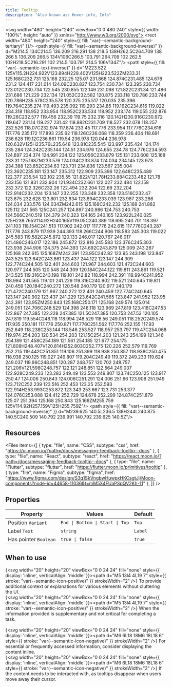 ```yaml
---
title: Tooltip
description: "Also known as: Hover info, Info"
---
```



<svg width="480" height="240" viewBox="0 0 480 240" style={{ width: "100%", height: "auto" }} xmlns="http://www.w3.org/2000/svg">
<rect width="480" height="240" style={{ fill: "var(--semantic-background-tertiary)" }}/>
<path style={{ fill: "var(--semantic-background-inverse)" }} d="M214.5 134C214.5 136.209 216.291 138 218.5 138H262.5C264.709 138 266.5 136.209 266.5 134V106C266.5 103.791 264.709 102 262.5 102H218.5C216.291 102 214.5 103.791 214.5 106V134Z"/>
<path style={{ fill: "var(--semantic-text-inverse)" }} d="M223.522 125V115.2H224.922V123.894H229.402V125H223.522ZM233.31 125.168C232.731 125.168 232.25 125.07 231.868 124.874C231.485 124.678 231.2 124.417 231.014 124.09C230.827 123.754 230.734 123.395 230.734 123.012C230.734 122.545 230.855 122.149 231.098 121.822C231.34 121.486 231.686 121.229 232.134 121.052C232.582 120.875 233.118 120.786 233.744 120.786H235.578C235.578 120.375 235.517 120.035 235.396 119.764C235.274 119.493 235.092 119.293 234.85 119.162C234.616 119.022 234.318 118.952 233.954 118.952C233.534 118.952 233.174 119.055 232.876 119.26C232.577 119.456 232.39 119.75 232.316 120.142H230.916C230.972 119.647 231.14 119.227 231.42 118.882C231.709 118.527 232.078 118.257 232.526 118.07C232.974 117.874 233.45 117.776 233.954 117.776C234.616 117.776 235.172 117.893 235.62 118.126C236.068 118.359 236.404 118.691 236.628 119.12C236.861 119.54 236.978 120.044 236.978 120.632V125H235.76L235.648 123.81C235.545 123.997 235.424 124.174 235.284 124.342C235.144 124.51 234.976 124.655 234.78 124.776C234.593 124.897 234.374 124.991 234.122 125.056C233.879 125.131 233.608 125.168 233.31 125.168ZM233.576 124.034C233.874 124.034 234.145 123.973 234.388 123.852C234.63 123.731 234.836 123.567 235.004 123.362C235.181 123.147 235.312 122.909 235.396 122.648C235.489 122.377 235.54 122.102 235.55 121.822V121.78H233.884C233.482 121.78 233.156 121.831 232.904 121.934C232.661 122.027 232.484 122.158 232.372 122.326C232.26 122.494 232.204 122.69 232.204 122.914C232.204 123.147 232.255 123.348 232.358 123.516C232.47 123.675 232.628 123.801 232.834 123.894C233.039 123.987 233.286 124.034 233.576 124.034ZM242.615 125.168C242.232 125.168 241.882 125.112 241.565 125C241.257 124.897 240.986 124.753 240.753 124.566C240.519 124.379 240.323 124.165 240.165 123.922L240.025 125H238.765V114.92H240.165V119.05C240.389 118.695 240.701 118.397 241.103 118.154C241.513 117.902 242.017 117.776 242.615 117.776C243.287 117.776 243.879 117.939 244.393 118.266C244.906 118.583 245.303 119.022 245.583 119.582C245.872 120.133 246.017 120.767 246.017 121.486C246.017 122.186 245.872 122.816 245.583 123.376C245.303 123.936 244.906 124.375 244.393 124.692C243.879 125.009 243.287 125.168 242.615 125.168ZM242.391 123.95C242.82 123.95 243.198 123.847 243.525 123.642C243.861 123.437 244.122 123.147 244.309 122.774C244.505 122.401 244.603 121.967 244.603 121.472C244.603 120.977 244.505 120.548 244.309 120.184C244.122 119.811 243.861 119.521 243.525 119.316C243.198 119.101 242.82 118.994 242.391 118.994C241.952 118.994 241.565 119.101 241.229 119.316C240.902 119.521 240.645 119.811 240.459 120.184C240.272 120.548 240.179 120.977 240.179 121.472C240.179 121.967 240.272 122.401 240.459 122.774C240.645 123.147 240.902 123.437 241.229 123.642C241.565 123.847 241.952 123.95 242.391 123.95ZM250.843 125.168C250.171 125.168 249.574 125.014 249.051 124.706C248.529 124.398 248.118 123.969 247.819 123.418C247.53 122.867 247.385 122.228 247.385 121.5C247.385 120.753 247.53 120.105 247.819 119.554C248.118 118.994 248.529 118.56 249.051 118.252C249.574 117.935 250.181 117.776 250.871 117.776C251.562 117.776 252.155 117.93 252.649 118.238C253.144 118.546 253.527 118.957 253.797 119.47C254.068 119.974 254.203 120.534 254.203 121.15C254.203 121.243 254.199 121.346 254.189 121.458C254.189 121.561 254.185 121.677 254.175 121.808H248.407V120.814H252.803C252.775 120.226 252.579 119.769 252.215 119.442C251.851 119.106 251.399 118.938 250.857 118.938C250.475 118.938 250.125 119.027 249.807 119.204C249.49 119.372 249.233 119.624 249.037 119.96C248.851 120.287 248.757 120.702 248.757 121.206V121.598C248.757 122.121 248.851 122.564 249.037 122.928C249.233 123.283 249.49 123.553 249.807 123.74C250.125 123.917 250.47 124.006 250.843 124.006C251.291 124.006 251.66 123.908 251.949 123.712C252.239 123.516 252.453 123.25 252.593 122.914H253.993C253.872 123.343 253.667 123.731 253.377 124.076C253.088 124.412 252.729 124.678 252.299 124.874C251.879 125.07 251.394 125.168 250.843 125.168ZM255.759 125V114.92H257.159V125H255.759Z"/>
<path style={{ fill: "var(--semantic-background-inverse)" }} d="M239.625 140.5L236.5 138H244L240.875 140.5C240.509 140.792 239.991 140.792 239.625 140.5Z"/>
</svg>

## Resources

<Files
  items={[
    {
      type: "file",
      name: "CSS",
      subtype: "css",
      href: "https://ui.moon.io/?path=/docs/messaging-feedback-tooltip--docs"
    },
    {
      type: "file",
      name: "React",
      subtype: "react",
      href: "https://react.moon.io/?path=/docs/messaging-feedback-tooltip--docs"
    },
    {
      type: "file",
      name: "Flutter",
      subtype: "flutter",
      href: "https://flutter.moon.io/primitives/tooltip"
    },
    {
      type: "file",
      name: "Figma",
      subtype: "figma",
      href: "https://www.figma.com/design/S3q1SkVngbwHuwpxHKCsgtJj/Moon-components?node-id=44658-11036&t=mM5X4FUaPSpQV2Kh-11"
    },
  ]}
/>

## Properties

| **Property**                        | **Values**                                   | **Default**
|-----------------------------------  |----------------------------------------------| -----------------------------------------------
| Position `Variant`                  | `End \| Bottom \| Start \| Top`              | `Top`
| Label `Text`                        | `string`                                     | `Label`
| Has pointer `Boolean`               | `true \| false`                              | `true`

## When to use

{<svg width="20" height="20" viewBox="0 0 24 24" fill="none" style={{ display: 'inline', verticalAlign: 'middle' }}><path d="M5 13l4 4L19 7" style={{ stroke: "var(--semantic-icon-positive)" }} strokeWidth="2" /></svg>} To provide additional context or explanations for various elements without cluttering the UI. <br/>
{<svg width="20" height="20" viewBox="0 0 24 24" fill="none" style={{ display: 'inline', verticalAlign: 'middle' }}><path d="M5 13l4 4L19 7" style={{ stroke: "var(--semantic-icon-positive)" }} strokeWidth="2" /></svg>} When the information provided is supplementary and not critical for completing a task. <br/><br/>
{<svg width="20" height="20" viewBox="0 0 24 24" fill="none" style={{ display: 'inline', verticalAlign: 'middle' }}><path d="M6 6L18 18M6 18L18 6" style={{ stroke: "var(--semantic-icon-negative)" }} strokeWidth="2" /></svg>} For essential or frequently accessed information, consider displaying the content inline. <br/>
{<svg width="20" height="20" viewBox="0 0 24 24" fill="none" style={{ display: 'inline', verticalAlign: 'middle' }}><path d="M6 6L18 18M6 18L18 6" style={{ stroke: "var(--semantic-icon-negative)" }} strokeWidth="2" /></svg>} If the content needs to be interacted with, as tooltips disappear when users move away their cursor. <br/>
